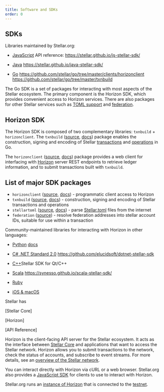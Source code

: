 ```yaml
---
title: Software and SDKs
order: 0
---
```



## SDKs

Libraries maintained by Stellar.org:<br />
- [JavaScript](https://github.com/stellar/js-stellar-sdk)
API reference: https://stellar.github.io/js-stellar-sdk/


- [Java](https://github.com/stellar/java-stellar-sdk)
https://stellar.github.io/java-stellar-sdk/

- [Go](https://github.com/stellar/go)
https://github.com/stellar/go/tree/master/clients/horizonclient
https://github.com/stellar/go/tree/master/txnbuild

The Go SDK is a set of packages for interacting with most aspects of the Stellar ecosystem. The primary component is the Horizon SDK, which provides convenient access to Horizon services. There are also packages for other Stellar services such as [TOML support](https://github.com/stellar/stellar-protocol/blob/master/ecosystem/sep-0001.md) and [federation](https://github.com/stellar/stellar-protocol/blob/master/ecosystem/sep-0002.md).

## Horizon SDK

The Horizon SDK is composed of two complementary libraries: `txnbuild` + `horizonclient`.
The `txnbuild` ([source](https://github.com/stellar/go/tree/master/txnbuild), [docs](https://godoc.org/github.com/stellar/go/txnbuild)) package enables the construction, signing and encoding of Stellar [transactions](https://www.stellar.org/developers/guides/concepts/transactions.html) and [operations](https://www.stellar.org/developers/guides/concepts/list-of-operations.html) in Go. 

The `horizonclient` ([source](https://github.com/stellar/go/tree/master/clients/horizonclient), [docs](https://godoc.org/github.com/stellar/go/clients/horizonclient)) package provides a web client for interfacing with [Horizon](https://www.stellar.org/developers/guides/get-started/) server REST endpoints to retrieve ledger information, and to submit transactions built with `txnbuild`.

## List of major SDK packages

- `horizonclient` ([source](https://github.com/stellar/go/tree/master/clients/horizonclient), [docs](https://godoc.org/github.com/stellar/go/clients/horizonclient)) - programmatic client access to Horizon
- `txnbuild` ([source](https://github.com/stellar/go/tree/master/txnbuild), [docs](https://godoc.org/github.com/stellar/go/txnbuild)) - construction, signing and encoding of Stellar transactions and operations
- `stellartoml` ([source](https://github.com/stellar/go/tree/master/clients/stellartoml), [docs](https://godoc.org/github.com/stellar/go/clients/stellartoml)) - parse [Stellar.toml](../../guides/concepts/stellar-toml.md) files from the internet
- `federation` ([source](https://godoc.org/github.com/stellar/go/clients/federation)) - resolve federation addresses  into stellar account IDs, suitable for use within a transaction



Community-maintained libraries for interacting with Horizon in other languages:<br>
- [Python]([source](https://github.com/StellarCN/py-stellar-base))
[docs](https://stellar-sdk-zh-cn.readthedocs.io/en/latest/)


- [C# .NET Standard 2.0](https://github.com/elucidsoft/dotnetcore-stellar-sdk)
https://github.com/elucidsoft/dotnet-stellar-sdk

- [C++](https://github.com/bnogalm/StellarQtSDK)Stellar SDK for Qt/C++


- [Scala](https://github.com/Synesso/scala-stellar-sdk)
https://synesso.github.io/scala-stellar-sdk/

- [Ruby](https://github.com/astroband/ruby-stellar-sdk)

- [iOS & macOS](https://github.com/Soneso/stellar-ios-mac-sdk)




Stellar has 

[Stellar Core]

[Horizon]

[API Reference]


Horizon is the client-facing API server for the Stellar ecosystem.  It acts as the interface between [Stellar Core](https://github.com/stellar/stellar-core) and applications that want to access the Stellar network. Horizon allows you to submit transactions to the network, check the status of accounts, and subscribe to event streams. For more details, see an [overview of the Stellar network](https://www.stellar.org/developers/guides/).

You can interact directly with Horizon via cURL or a web browser. Stellar.org also provides a [JavaScript SDK](https://www.stellar.org/developers/js-stellar-sdk/reference/) for clients to use to interact with Horizon.

Stellar.org runs an [instance of Horizon](https://horizon-testnet.stellar.org/) that is connected to the [testnet](../guides/concepts/test-net.md).


